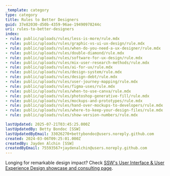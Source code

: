 ```yaml
---
_template: category
type: category
title: Rules to Better Designers
guid: 37e82030-d50b-4359-96ae-19490978244c
uri: rules-to-better-designers
index:
- rule: public/uploads/rules/less-is-more/rule.mdx
- rule: public/uploads/rules/graphic-vs-ui-ux-design/rule.mdx
- rule: public/uploads/rules/when-do-you-need-a-ux-designer/rule.mdx
- rule: public/uploads/rules/double-diamond/rule.mdx
- rule: public/uploads/rules/software-for-ux-design/rule.mdx
- rule: public/uploads/rules/mix-user-research-methods/rule.mdx
- rule: public/uploads/rules/ai-for-ux/rule.mdx
- rule: public/uploads/rules/design-system/rule.mdx
- rule: public/uploads/rules/design-debt/rule.mdx
- rule: public/uploads/rules/user-journey-mapping/rule.mdx
- rule: public/uploads/rules/figma-uses/rule.mdx
- rule: public/uploads/rules/when-to-use-canva/rule.mdx
- rule: public/uploads/rules/photoshop-generative-fill/rule.mdx
- rule: public/uploads/rules/mockups-and-prototypes/rule.mdx
- rule: public/uploads/rules/hand-over-mockups-to-developers/rule.mdx
- rule: public/uploads/rules/where-to-keep-your-design-files/rule.mdx
- rule: public/uploads/rules/show-version-numbers/rule.mdx

lastUpdated: 2025-07-21T03:45:25.000Z
lastUpdatedBy: Betty Bondoc [SSW]
lastUpdatedByEmail: 33026270+bettybondoc@users.noreply.github.com
created: 2024-03-06T09:25:01.000Z
createdBy: Jayden Alchin [SSW]
createdByEmail: 75593567+jaydenalchin@users.noreply.github.com
---
```


Longing for remarkable design impact? Check [SSW's User Interface & User Experience Design showcase and consulting page](https://www.ssw.com.au/consulting/ui-ux-design).
